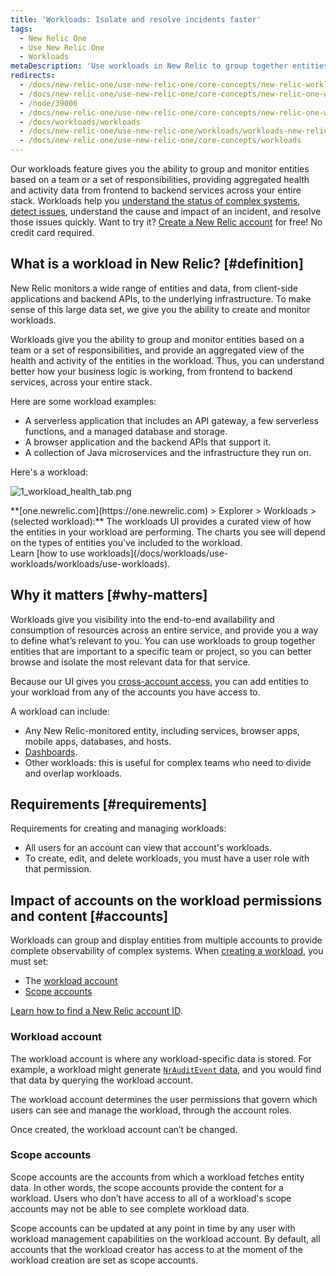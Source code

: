 ```yaml
---
title: 'Workloads: Isolate and resolve incidents faster'
tags:
  - New Relic One
  - Use New Relic One
  - Workloads
metaDescription: 'Use workloads in New Relic to group together entities that make up a specific business service, making it easier to isolate and troubleshoot issues.'
redirects:
  - /docs/new-relic-one/use-new-relic-one/core-concepts/new-relic-workloads-create-groupings-entities
  - /docs/new-relic-one/use-new-relic-one/core-concepts/new-relic-one-workloads-observe-your-full-stack
  - /node/39006
  - /docs/new-relic-one/use-new-relic-one/core-concepts/new-relic-one-workloads-isolate-resolve-incidents-faster
  - /docs/workloads/workloads
  - /docs/new-relic-one/use-new-relic-one/workloads/workloads-new-relic-one-isolate-resolve-incidents-faster
  - /docs/new-relic-one/use-new-relic-one/core-concepts/workloads
---
```


Our workloads feature gives you the ability to group and monitor entities based on a team or a set of responsibilities, providing aggregated health and activity data from frontend to backend services across your entire stack. Workloads help you [understand the status of complex systems](/docs/workloads/use-workloads/workloads/use-workloads), [detect issues](/docs/workloads/use-workloads/workloads/workload-status), understand the cause and impact of an incident, and resolve those issues quickly. Want to try it? [Create a New Relic account](https://newrelic.com/signup) for free! No credit card required.

## What is a workload in New Relic? [#definition]

New Relic monitors a wide range of entities and data, from client-side applications and backend APIs, to the underlying infrastructure. To make sense of this large data set, we give you the ability to create and monitor workloads.

Workloads give you the ability to group and monitor entities based on a team or a set of responsibilities, and provide an aggregated view of the health and activity of the entities in the workload. Thus, you can understand better how your business logic is working, from frontend to backend services, across your entire stack.

Here are some workload examples:

- A serverless application that includes an API gateway, a few serverless functions, and a managed database and storage.
- A browser application and the backend APIs that support it.
- A collection of Java microservices and the infrastructure they run on.

Here's a workload:

![1_workload_health_tab.png](src/images/1_workload_health_tab.png 'workload_health_tab.png')

<figcaption>
  **[one.newrelic.com](https://one.newrelic.com) > Explorer > Workloads >
  (selected workload):** The workloads UI provides a curated view of how the
  entities in your workload are performing. The charts you see will depend on
  the types of entities you've included to the workload.
</figcaption>

<Callout variant="tip">
  Learn [how to use
  workloads](/docs/workloads/use-workloads/workloads/use-workloads).
</Callout>

## Why it matters [#why-matters]

Workloads give you visibility into the end-to-end availability and consumption of resources across an entire service, and provide you a way to define what’s relevant to you. You can use workloads to group together entities that are important to a specific team or project, so you can better browse and isolate the most relevant data for that service.

Because our UI gives you [cross-account access](/docs/new-relic-one/use-new-relic-one/core-concepts/cross-account-features-security-new-relic-one), you can add entities to your workload from any of the accounts you have access to.

A workload can include:

- Any New Relic-monitored entity, including services, browser apps, mobile apps, databases, and hosts.
- [Dashboards](/docs/dashboards/new-relic-one-dashboards/get-started/introduction-new-relic-one-dashboards).
- Other workloads: this is useful for complex teams who need to divide and overlap workloads.

## Requirements [#requirements]

Requirements for creating and managing workloads:

- All users for an account can view that account's workloads.
- To create, edit, and delete workloads, you must have a user role with that permission.

## Impact of accounts on the workload permissions and content [#accounts]

Workloads can group and display entities from multiple accounts to provide complete observability of complex systems. When [creating a workload](/docs/new-relic-one/use-new-relic-one/workloads/use-workloads/#create), you must set:

- The [workload account](#workload-account)
- [Scope accounts](#scope-accounts)

[Learn how to find a New Relic account ID](/docs/accounts/install-new-relic/account-setup/account-id).

### Workload account

The workload account is where any workload-specific data is stored. For example, a workload might generate [`NrAuditEvent` data](/docs/insights/insights-data-sources/default-data/nrauditevent-event-data-query-examples), and you would find that data by querying the workload account.

The workload account determines the user permissions that govern which users can see and manage the workload, through the account roles.

Once created, the workload account can’t be changed.

### Scope accounts

Scope accounts are the accounts from which a workload fetches entity data. In other words, the scope accounts provide the content for a workload. Users who don’t have access to all of a workload's scope accounts may not be able to see complete workload data.

Scope accounts can be updated at any point in time by any user with workload management capabilities on the workload account. By default, all accounts that the workload creator has access to at the moment of the workload creation are set as scope accounts.
